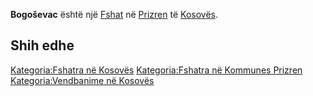 {{Fshat në Kosovës
 | Emri                = Bogoševac
| srp_N_name = Bogoševac
| srp_N_FULL_NAME_RO = Bogoševac
| srp_N_FULL_NAME_ND_RO = Bogosevac
| srp_N_SORT_NAME_RG = BOGOSEVAC
| srp_N_FULL_NAME_RG = Bogoševac
| srp_N_FULL_NAME_ND_RG = Bogosevac
| srp_V_name = Bogoševce
| srp_V_FULL_NAME_RO = Bogoševce
| srp_V_FULL_NAME_ND_RO = Bogosevce
| srp_V_SORT_NAME_RG = BOGOSEVCE
| srp_V_FULL_NAME_RG = Bogoševce
| srp_V_FULL_NAME_ND_RG = Bogosevce
| std_V_name = Bogosevc
| std_V_FULL_NAME_RO = Bogosevc
| std_V_FULL_NAME_ND_RO = Bogosevc
| std_V_SORT_NAME_RG = BOGOSEVC
| std_V_FULL_NAME_RG = Bogosevc
| std_V_FULL_NAME_ND_RG = Bogosevc

 | Emri (Rasa dhanore) = 
 | Figura              = 
 | Shteti              = Kosovo
 | Komuna              = Prizren
 | Kodi postar         = 
 | Sipërfaqja          = 

 | Popullsia           = 

 | Regj. i popullsisë  = 
 | Dend. e popullsisë  = 
 | Faqja zyrtare       = 
 <!--- Koordinatat ----> 
 | Gjerësia            = 42.171944
 | Gjatësia            = 20.878611
 | Lartësia            = 
}}
'''Bogoševac''' është një [[Fshat]] në [[Prizren]] të [[Kosovës]].

<!-- == Gjeografia == -->
<!-- == Historia == -->
<!-- == Demografia == -->
== Shih edhe ==
{{Komuna Prizren}}
{{Kosovo-Administrata-Cung}}

[[Kategoria:Fshatra në Kosovës]]
[[Kategoria:Fshatra në Kommunes Prizren]]
[[Kategoria:Vendbanime në Kosovës]]